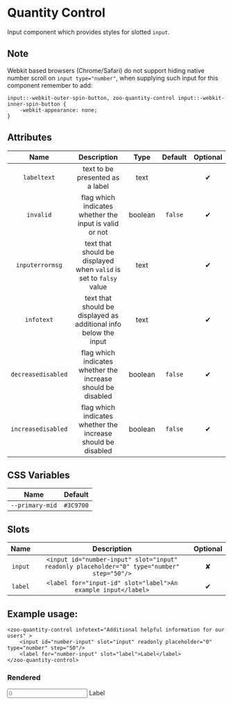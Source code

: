 # Quantity Control

Input component which provides styles for slotted `input`.
## Note
Webkit based browsers (Chrome/Safari) do not support hiding native number scroll on `input type="number"`, when supplying such input for this component remember to add:
```
input::-webkit-outer-spin-button, zoo-quantity-control input::-webkit-inner-spin-button {
	-webkit-appearance: none;
}
```

## Attributes
|      **Name**     |           **Description**                                          | **Type** | **Default** | **Optional** | 
| :---------------: | :-----------------------------------------------------------------:|:--------:|:-----------:|:-----------:|
| `labeltext`       | text to be presented as a label                                    | text     |             |   ✔
| `invalid`         | flag which indicates whether the input is valid or not             | boolean  |   `false`   |   ✔
|`inputerrormsg`    | text that should be displayed when `valid` is set to `falsy` value | text     |             |   ✔
|   `infotext`      | text that should be displayed as additional info below the input   | text     |             |   ✔
| `decreasedisabled`| flag which indicates whether the increase should be disabled       | boolean  |   `false`   |   ✔
| `increasedisabled`| flag which indicates whether the increase should be disabled       | boolean  |   `false`   |   ✔

## CSS Variables
|        **Name**        |   **Default**  |
| :--------------------: |:--------------:|
| `--primary-mid`        |    `#3C9700`   |
## Slots
|      **Name**    |           **Description**          | **Optional** | 
| :--------------: | :---------------------------------:|:-----------:|
| `input`          | `<input id="number-input" slot="input" readonly placeholder="0" type="number" step="50"/>`| ✘
| `label`          | `<label for="input-id" slot="label">An example input</label>`| ✔

## Example usage:
	<zoo-quantity-control infotext="Additional helpful information for our users" >
		<input id="number-input" slot="input" readonly placeholder="0" type="number" step="50"/>
		<label for="number-input" slot="label">Label</label>
	</zoo-quantity-control>
### Rendered
<zoo-quantity-control infotext="Additional helpful information for our users" >
	<input id="number-input" slot="input" readonly placeholder="0" type="number" step="50"/>
	<label for="number-input" slot="label">Label</label>
</zoo-quantity-control>